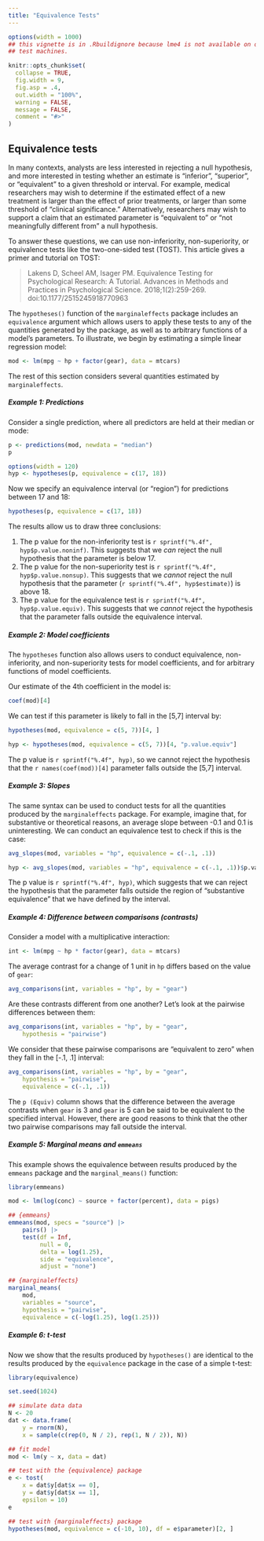 ```yaml
---
title: "Equivalence Tests"
---
```


```r
options(width = 1000)
## this vignette is in .Rbuildignore because lme4 is not available on old CRAN
## test machines.

knitr::opts_chunk$set(
  collapse = TRUE,
  fig.width = 9,
  fig.asp = .4,
  out.width = "100%",
  warning = FALSE,
  message = FALSE,
  comment = "#>"
)
```


## Equivalence tests

In many contexts, analysts are less interested in rejecting a null hypothesis, and more interested in testing whether an estimate is "inferior", "superior", or "equivalent" to a given threshold or interval. For example, medical researchers may wish to determine if the estimated effect of a new treatment is larger than the effect of prior treatments, or larger than some threshold of "clinical significance." Alternatively, researchers may wish to support a claim that an estimated parameter is "equivalent to" or "not meaningfully different from" a null hypothesis.

To answer these questions, we can use non-inferiority, non-superiority, or equivalence tests like the two-one-sided test (TOST). This article gives a primer and tutorial on TOST:

> Lakens D, Scheel AM, Isager PM. Equivalence Testing for Psychological Research: A Tutorial. Advances in Methods and Practices in Psychological Science. 2018;1(2):259-269. doi:10.1177/2515245918770963

The `hypotheses()` function of the `marginaleffects` package includes an `equivalence` argument which allows users to apply these tests to any of the quantities generated by the package, as well as to arbitrary functions of a model's parameters. To illustrate, we begin by estimating a simple linear regression model:

```r
mod <- lm(mpg ~ hp + factor(gear), data = mtcars)
```

The rest of this section considers several quantities estimated by `marginaleffects`.

##### Example 1: Predictions

Consider a single prediction, where all predictors are held at their median or mode:

```r
p <- predictions(mod, newdata = "median")
p
```

```r
options(width = 120)
hyp <- hypotheses(p, equivalence = c(17, 18))
```

Now we specify an equivalence interval (or "region") for predictions between 17 and 18:

```r
hypotheses(p, equivalence = c(17, 18))
```

The results allow us to draw three conclusions:

1. The p value for the non-inferiority test is `r sprintf("%.4f", hyp$p.value.noninf)`. This suggests that we *can* reject the null hypothesis that the parameter is below 17.
1. The p value for the non-superiority test is `r sprintf("%.4f", hyp$p.value.nonsup)`. This suggests that we *cannot* reject the null hypothesis that the parameter (`r sprintf("%.4f", hyp$estimate)`) is above 18.
1. The p value for the equivalence test is `r sprintf("%.4f", hyp$p.value.equiv)`. This suggests that we *cannot* reject the hypothesis that the parameter falls outside the equivalence interval.

##### Example 2: Model coefficients

The `hypotheses` function also allows users to conduct equivalence, non-inferiority, and non-superiority tests for model coefficients, and for arbitrary functions of model coefficients.

Our estimate of the 4th coefficient in the model is:

```r
coef(mod)[4]
```

We can test if this parameter is likely to fall in the [5,7] interval by:

```r
hypotheses(mod, equivalence = c(5, 7))[4, ]
```

```r
hyp <- hypotheses(mod, equivalence = c(5, 7))[4, "p.value.equiv"]
```

The p value is `r sprintf("%.4f", hyp)`, so we cannot reject the hypothesis that the `r names(coef(mod))[4]` parameter falls outside the [5,7] interval. 

##### Example 3: Slopes

The same syntax can be used to conduct tests for all the quantities produced by the `marginaleffects` package. For example, imagine that, for substantive or theoretical reasons, an average slope between -0.1 and 0.1 is uninteresting. We can conduct an equivalence test to check if this is the case:

```r
avg_slopes(mod, variables = "hp", equivalence = c(-.1, .1))
```
```r
hyp <- avg_slopes(mod, variables = "hp", equivalence = c(-.1, .1))$p.value.equiv
```

The p value is `r sprintf("%.4f", hyp)`, which suggests that we can reject the hypothesis that the parameter falls outside the region of "substantive equivalence" that we have defined by the interval.

##### Example 4: Difference between comparisons (contrasts)

Consider a model with a multiplicative interaction:

```r
int <- lm(mpg ~ hp * factor(gear), data = mtcars)
```

The average contrast for a change of 1 unit in `hp` differs based on the value of `gear`:

```r
avg_comparisons(int, variables = "hp", by = "gear")
```

Are these contrasts different from one another? Let's look at the pairwise differences between them:

```r
avg_comparisons(int, variables = "hp", by = "gear",
    hypothesis = "pairwise")
```

We consider that these pairwise comparisons are "equivalent to zero" when they fall in the [-.1, .1] interval:

```r
avg_comparisons(int, variables = "hp", by = "gear",
    hypothesis = "pairwise",
    equivalence = c(-.1, .1))
```

The `p (Equiv)` column shows that the difference between the average contrasts when `gear` is 3 and `gear` is 5 can be said to be equivalent to the specified interval. However, there are good reasons to think that the other two pairwise comparisons may fall outside the interval.

##### Example 5: Marginal means and `emmeans`

This example shows the equivalence between results produced by the `emmeans` package and the `marginal_means()` function:

```r
library(emmeans)

mod <- lm(log(conc) ~ source + factor(percent), data = pigs)

## {emmeans}
emmeans(mod, specs = "source") |>
    pairs() |>
    test(df = Inf,
         null = 0,
         delta = log(1.25),
         side = "equivalence",
         adjust = "none")

## {marginaleffects}
marginal_means(
    mod,
    variables = "source",
    hypothesis = "pairwise",
    equivalence = c(-log(1.25), log(1.25)))
```


##### Example 6: t-test

Now we show that the results produced by `hypotheses()` are identical to the results produced by the `equivalence` package in the case of a simple t-test:

```r
library(equivalence)

set.seed(1024)

## simulate data data
N <- 20
dat <- data.frame(
    y = rnorm(N),
    x = sample(c(rep(0, N / 2), rep(1, N / 2)), N))

## fit model
mod <- lm(y ~ x, data = dat)

## test with the {equivalence} package
e <- tost(
    x = dat$y[dat$x == 0],
    y = dat$y[dat$x == 1],
    epsilon = 10)
e

## test with {marginaleffects} package
hypotheses(mod, equivalence = c(-10, 10), df = e$parameter)[2, ]
```